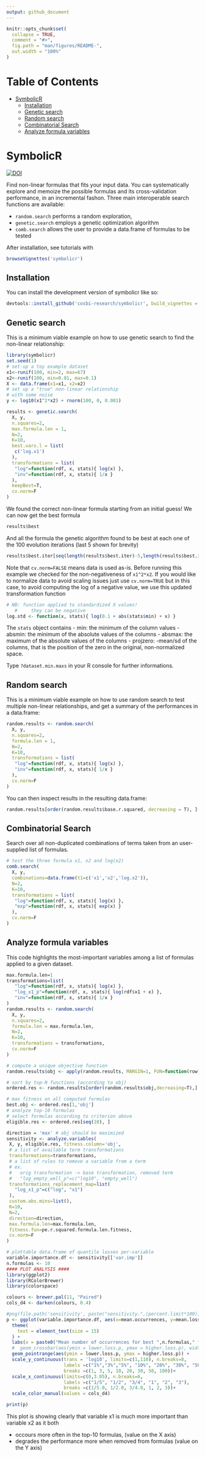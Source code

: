 ```yaml
---
output: github_document
---
```


<!-- README.md is generated from README.Rmd. Please edit that file -->

```r
knitr::opts_chunk$set(
  collapse = TRUE,
  comment = "#>",
  fig.path = "man/figures/README-",
  out.width = "100%"
)
```

<!-- TOC start (generated with https://github.com/derlin/bitdowntoc) -->
# Table of Contents

- [SymbolicR](#symbolicr)
   * [Installation](#installation)
   * [Genetic search](#genetic-search)
   * [Random search](#random-search)
   * [Combinatorial Search](#combinatorial-search)
   * [Analyze formula variables](#analyze-formula-variables)
   
<!-- TOC end -->


# SymbolicR

[![DOI](https://zenodo.org/badge/830556463.svg)](https://zenodo.org/doi/10.5281/zenodo.12904321)
<!-- badges: start -->
<!-- badges: end -->

Find non-linear formulas that fits your input data. 
You can systematically explore and memoize the possible formulas and its cross-validation performance, in an incremental fashon. 
Three main interoperable search functions are available: 

- `random.search` performs a random exploration, 
- `genetic.search` employs a genetic optimization algorithm
- `comb.search` allows the user to provide a data.frame of formulas to be tested

After installation, see tutorials with

```r
browseVignettes('symbolicr')
```

## Installation

You can install the development version of symbolicr like so:

``` r
devtools::install_github('cosbi-research/symbolicr', build_vignettes = TRUE)
```

## Genetic search

This is a minimum viable example on how to use genetic search to find the non-linear relationship:

```r
library(symbolicr)
set.seed(1)
# set-up a toy example dataset
x1<-runif(100, min=2, max=67)
x2<-runif(100, min=0.01, max=0.1)
X <- data.frame(x1=x1, x2=x2)
# set up a "true" non-linear relationship
# with some noise
y <- log10(x1^2*x2) + rnorm(100, 0, 0.001)

results <- genetic.search(
  X, y, 
  n.squares=2, 
  max.formula.len = 1, 
  N=2,
  K=10,
  best.vars.l = list(
   c('log.x1')
  ),
  transformations = list(
   "log"=function(rdf, x, stats){ log(x) },
   "inv"=function(rdf, x, stats){ 1/x }
  ),
  keepBest=T,
  cv.norm=F
)

```

We found the correct non-linear formula starting from an initial guess!
We can now get the best formula

```r
results$best
```
And all the formula the genetic algorithm found to be best at each one of the 100 evolution iterations
(last 5 shown for brevity)

```r
results$best.iter[seq(length(results$best.iter)-5,length(results$best.iter))]
```
Note that `cv.norm=FALSE` means data is used as-is.
Before running this example we checked for the non-negativeness of `x1^2*x2`.
If you would like to normalize data to avoid scaling issues just use `cv.norm=TRUE` 
but in this case, to avoid computing the log of a negative value, we use this updated transformation function

```r
# NB: function applied to standardized X values!
   #     they can be negative
log.std <- function(x, stats){ log(0.1 + abs(stats$min) + x) }
```

The `stats` object contains 
- min: the minimum of the column values
- absmin: the minimum of the absolute values of the columns
- absmax: the maximum of the absolute values of the columns
- projzero: -mean/sd of the columns, that is the position of the zero in the original, non-normalized space.

Type `?dataset.min.maxs` in your R console for further informations.

## Random search

This is a minimum viable example on how to use random search to test multiple non-linear relationships, and get a summary of the performances
in a data.frame:

```r

random.results <- random.search(
  X, y, 
  n.squares=2, 
  formula.len = 1, 
  N=2,
  K=10,
  transformations = list(
   "log"=function(rdf, x, stats){ log(x) },
   "inv"=function(rdf, x, stats){ 1/x }
  ),
  cv.norm=F
)

```

You can then inspect results in the resulting data.frame:

```r
random.results[order(random.results$base.r.squared, decreasing = T), ][seq(5), ]
```

## Combinatorial Search

Search over all non-duplicated combinations of terms taken from an user-supplied list of formulas.


```r

# test the three formula x1, x2 and log(x2)
comb.search(
  X, y, 
  combinations=data.frame(t1=c('x1','x2','log.x2')), 
  N=2,
  K=10,
  transformations = list(
   "log"=function(rdf, x, stats){ log(x) },
   "exp"=function(rdf, x, stats){ exp(x) }
  ),
  cv.norm=F
)

```

## Analyze formula variables

This code highlights the most-important variables among a list of formulas applied to a given dataset.

```r
max.formula.len=1
transformations=list(
   "log"=function(rdf, x, stats){ log(x) },
   "log_x1_p"=function(rdf, x, stats){ log(rdf$x1 + x) },
   "inv"=function(rdf, x, stats){ 1/x }
)
random.results <- random.search(
  X, y, 
  n.squares=2, 
  formula.len = max.formula.len, 
  N=2,
  K=10,
  transformations = transformations,
  cv.norm=F
)

# compute a unique objective function
random.results$obj <- apply(random.results, MARGIN=1, FUN=function(row) pe.r.squared.formula.len.fitness(as.data.frame(t(row)), max.formula.len))

# sort by top-N functions (according to obj)
ordered.res <- random.results[order(random.results$obj,decreasing=T),]

# max fitness on all computed formulas
best.obj <- ordered.res[1,'obj']
# analyze top-10 formulas
# select formulas according to criterion above
eligible.res <- ordered.res[seq(10), ]

direction = 'max' # obj should be maximized
sensitivity <- analyze.variables(
 X, y, eligible.res, fitness.column='obj',
 # a list of available term transformations
 transformations=transformations,
 # a list of rules to remove a variable from a term
 # ex.
 #   orig transformation -> base transformation, removed term
 #   "log_empty_well_p"=c("log10", "empty_well")
 transformations_replacement_map=list(
   "log_x1_p"=c("log", "x1")
 ),
 custom.abs.mins=list(),
 K=10,
 N=2,
 direction=direction, 
 max.formula.len=max.formula.len,
 fitness.fun=pe.r.squared.formula.len.fitness,
 cv.norm=F
)

# plottable data.frame of quantile losses per-variable
variable.importance.df <- sensitivity[['var.imp']]
n.formulas <- 10
#### PLOT ANALYSIS ####
library(ggplot2)
library(RColorBrewer)
library(colorspace)

colours <- brewer.pal(11, "Paired")
cols_d4 <- darken(colours, 0.4)

#png(file.path('sensitivity', paste("sensitivity.",(percent.limit*100),"percent",type,".png", sep = "")), width = 640, height = 490)
p <- ggplot(variable.importance.df, aes(x=mean.occurrences, y=mean.loss.p, colour=variable)) +
  theme(
    text = element_text(size = 15)
  ) +
  labs(x = paste0("Mean number of occurrences for best ",n.formulas," formulas"), y = "relative loss %") +
  #  geom_crossbar(aes(ymin = lower.loss.p, ymax = higher.loss.p), width = 1.5) +
  geom_pointrange(aes(ymin = lower.loss.p, ymax = higher.loss.p)) +
  scale_y_continuous(trans = 'log10', limits=c(1,110), n.breaks=8,
                     labels =c("1%","3%","5%", "10%", "20%", "30%", "50%", "100%"),
                     breaks =c(1, 3, 5, 10, 20, 30, 50, 100))+
  scale_x_continuous(limits=c(0,3.05), n.breaks=6,
                     labels =c("1/5", "1/2", "3/4", "1", "2", "3"),
                     breaks =c(1/5.0, 1/2.0, 3/4.0, 1, 2, 3))+
  scale_color_manual(values = cols_d4)

print(p)

```

This plot is showing clearly that variable x1 is much more important than variable x2 as it both 

- occours more often in the top-10 formulas, (value on the X axis)
- degrades the performance more when removed from formulas (value on the Y axis)

